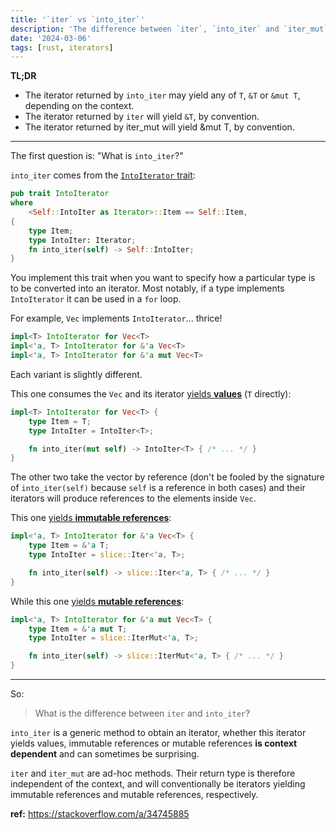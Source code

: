 ```yaml
---
title: '`iter` vs `into_iter`'
description: 'The difference between `iter`, `into_iter` and `iter_mut` on Rust'
date: '2024-03-06'
tags: [rust, iterators]
---
```


**TL;DR**

- The iterator returned by `into_iter` may yield any of `T`, `&T` or `&mut T`, depending on the context.
- The iterator returned by `iter` will yield `&T`, by convention.
- The iterator returned by iter_mut will yield &mut T, by convention.

---

The first question is: "What is `into_iter`?"

`into_iter` comes from the [`IntoIterator` trait](https://doc.rust-lang.org/std/iter/trait.IntoIterator.html):

```rust
pub trait IntoIterator
where
    <Self::IntoIter as Iterator>::Item == Self::Item,
{
    type Item;
    type IntoIter: Iterator;
    fn into_iter(self) -> Self::IntoIter;
}
```

You implement this trait when you want to specify how a particular type is to be converted into an iterator. Most notably, if a type implements `IntoIterator` it can be used in a `for` loop.

For example, `Vec` implements `IntoIterator`... thrice!

```rust
impl<T> IntoIterator for Vec<T>
impl<'a, T> IntoIterator for &'a Vec<T>
impl<'a, T> IntoIterator for &'a mut Vec<T>
```

Each variant is slightly different.

This one consumes the `Vec` and its iterator [yields **values**](https://doc.rust-lang.org/std/vec/struct.Vec.html#impl-IntoIterator) (`T` directly):

```rust
impl<T> IntoIterator for Vec<T> {
    type Item = T;
    type IntoIter = IntoIter<T>;

    fn into_iter(mut self) -> IntoIter<T> { /* ... */ }
}
```

The other two take the vector by reference (don't be fooled by the signature of `into_iter(self)` because `self` is a reference in both cases) and their iterators will produce references to the elements inside `Vec`.

This one [yields **immutable references**](https://doc.rust-lang.org/std/vec/struct.Vec.html#impl-IntoIterator-1):

```rust
impl<'a, T> IntoIterator for &'a Vec<T> {
    type Item = &'a T;
    type IntoIter = slice::Iter<'a, T>;

    fn into_iter(self) -> slice::Iter<'a, T> { /* ... */ }
}
```

While this one [yields **mutable references**](https://doc.rust-lang.org/std/vec/struct.Vec.html#impl-IntoIterator-2):

```rust
impl<'a, T> IntoIterator for &'a mut Vec<T> {
    type Item = &'a mut T;
    type IntoIter = slice::IterMut<'a, T>;

    fn into_iter(self) -> slice::IterMut<'a, T> { /* ... */ }
}
```

---

So:

> What is the difference between `iter` and `into_iter`?

`into_iter` is a generic method to obtain an iterator, whether this iterator yields values, immutable references or mutable references **is context dependent** and can sometimes be surprising.

`iter` and `iter_mut` are ad-hoc methods. Their return type is therefore independent of the context, and will conventionally be iterators yielding immutable references and mutable references, respectively.

**ref:** https://stackoverflow.com/a/34745885
